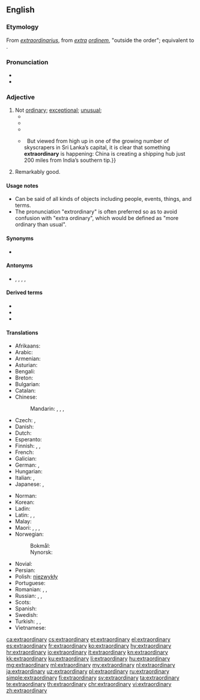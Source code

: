 ==English==

===Etymology===
From {{etyl|la|en}} ''[[extraordinarius]]'', from ''[[extra]] [[ordinem]]'', "outside the order"; equivalent to {{prefix|extra|ordinary|lang=en}}.

===Pronunciation===
* {{IPA|/ɪksˈtɹɔː(ɹ)dɪˌnəɹɪ/|/ɪksˈtɹɔː(ɹ)dɪnˌɹɪ/|/ˌɛkstɹəˈɔː(ɹ)dɪˌnəɹɪ/|/ˌɛkstɹəˈɔː(ɹ)dɪnˌɹɪ/|lang=en}}
* {{audio|en-us-extraordinary.ogg|Audio (US)|lang=en}}

===Adjective===
{{en-adj}}

# Not [[ordinary]]; [[exceptional]]; [[unusual]];
#* {{quote-book|passage=Everybody knew I was an '''extraordinary''' person. When I was born my beard was three feet long.|title=[[S:As Far as Thought Can Reach: A.D. 31,920/§ ii|Back to Methuselah]]|author=G. B. Shaw|year=1921}}
#* {{quote-book|passage=The Houses may meet in '''extraordinary''' sessions at the request of the Government, of the Permanent Deputation or of the overall majority of members of either of the two Houses. '''Extraordinary''' sessions must be convened with a specific agenda and shall be adjourned once this has been dealt with.|title=[[S:Spanish Constitution of 1978/Part III|Spanish Constitution of 1978]]|year=1978}}
#* {{quote-journal|date=October 23, 2011|author=Tom Fordyce|work=BBC Sport
|title=[http://news.bbc.co.uk/sport2/hi/rugby_union/15405316.stm 2011 Rugby World Cup final: New Zealand 8-7 France]
|passage=Tony Woodcock's early try and a penalty from fourth-choice fly-half Stephen Donald were enough to see the All Blacks home in an '''extraordinary''' match that defied all pre-match predictions.}}
#* {{quote-magazine|date=2013-06-08|volume=407|issue=8839|page=52|magazine={{w|The Economist}}
|title=[http://www.economist.com/news/international/21579039-chinas-growing-empire-ports-abroad-mainly-about-trade-not-aggression-new-masters The new masters and commanders]
|passage=From the ground, Colombo’s port does not look like much.{{...}}&nbsp; But viewed from high up in one of the growing number of skyscrapers in Sri Lanka’s capital, it is clear that something '''extraordinary''' is happening: China is creating a shipping hub just 200 miles from India’s southern tip.}}
# Remarkably good.
#: {{ux|en|an '''extraordinary''' poet}}

====Usage notes====
* Can be said of all kinds of objects including people, events, things, and terms.
* The pronunciation "extrordinary" is often preferred so as to avoid confusion with "extra ordinary", which would be defined as "more ordinary than usual".

====Synonyms====
* {{l|en|forby}}

====Antonyms====
* {{l|en|everyday}}, {{l|en|normal}}, {{l|en|ordinary}}, {{l|en|regular}}, {{l|en|usual}}

====Derived terms====
* {{l|en|extraordinary optical transmission}}
* {{l|en|extraordinary professor}}
* {{l|en|extraordinary rendition}}

====Translations====
{{trans-top|not ordinary}}
* Afrikaans: {{t-needed|af}}
* Arabic: {{t-needed|ar}}
* Armenian: {{t|hy|արտասովոր|sc=Armn}}
* Asturian: {{t|ast|estraordinariu}}
* Bengali: {{t+|bn|অলৌকিক|tr=ôloukik|sc=Beng}}
* Breton: {{t|br|dreistordinal}}
* Bulgarian: {{t+|bg|необикновен|sc=Cyrl}}
* Catalan: {{t+|ca|extraordinari}}
* Chinese:
*: Mandarin: {{t+|cmn|非凡|tr=fēifán|sc=Hani}}, {{t+|cmn|了不起|tr=liǎobuqǐ|sc=Hani}}, {{t+|cmn|出眾|sc=Hani}}, {{t+|cmn|出众|tr=chūzhòng|sc=Hani}}
* Czech: {{t|cs|neobyčejný}}, {{t+|cs|mimořádný}} {{qualifier|of session}}
* Danish: {{t|da|ekstraordinær}}
* Dutch: {{t+|nl|buitengewoon}}
* Esperanto: {{t|eo|eksterordinara}}
* Finnish: {{t+|fi|erikoinen}}, {{t+|fi|kummallinen}}, {{t+|fi|epätavallinen}}
* French: {{t+|fr|extraordinaire}}
* Galician: {{t|gl|extraordinario}}
* German: {{t+|de|außerordentlich}}, {{t+|de|außergewöhnlich}}
* Hungarian: {{t+|hu|rendkívüli}}
* Italian: {{t+|it|straordinario|m}}, {{t+|it|straordinaria|f}}
* Japanese: {{t|ja|並外れる|alt=並外れた|tr=namihazureta|sc=Jpan}}, {{t+|ja|非凡|alt=非凡な|tr=hibon na|sc=Jpan}}
{{trans-mid}}
* Norman: {{t|nrf|extraordinnaithe}}
* Korean: {{t|ko|특별한|tr=teukbyeorhan|sc=Kore}}
* Ladin: {{t|lld|straurdener}}
* Latin: {{t|la|extraordinarius}}, {{t|la|insolitus}}, {{t|la|eximus}}
* Malay: {{t|ms|luar biasa}}
* Maori: {{t|mi|autaia}}, {{t|mi|whakaharahara}}, {{t|mi|haraki}}, {{t|mi|korokē}}
* Norwegian:
*: Bokmål: {{t|nb|ekstraordinær}}
*: Nynorsk: {{t|nn|ekstraordinær}}
* Novial: {{t|nov|exterordinari}}
* Persian: {{t-needed|fa}}
* Polish: [[niezwykły]] {{g|m}} <!-- non-lemma: [[niezwykła]] {{f}}, [[niezwykłe]] {{n}} -->
* Portuguese: {{t+|pt|extraordinário}}
* Romanian: {{t+|ro|extraordinar}}, {{t|ro|ieșit din comun|m|n}}, {{t+|ro|neobișnuit|m|n}}
* Russian: {{t+|ru|необы́чный}}, {{t+|ru|необыча́йный}}, {{t+|ru|экстраордина́рный}}
* Scots: {{t|sco|byordinar}}
* Spanish: {{t+|es|extraordinario}}
* Swedish: {{t+|sv|extraordinär}}
* Turkish: {{t+|tr|fevkalade}}, {{t+|tr|olağanüstü}}, {{t+|tr|harikulade}}
* Vietnamese: {{t-needed|vi}}
{{trans-bottom}}

[[ca:extraordinary]]
[[cs:extraordinary]]
[[et:extraordinary]]
[[el:extraordinary]]
[[es:extraordinary]]
[[fr:extraordinary]]
[[ko:extraordinary]]
[[hy:extraordinary]]
[[hr:extraordinary]]
[[io:extraordinary]]
[[it:extraordinary]]
[[kn:extraordinary]]
[[kk:extraordinary]]
[[ku:extraordinary]]
[[li:extraordinary]]
[[hu:extraordinary]]
[[mg:extraordinary]]
[[ml:extraordinary]]
[[my:extraordinary]]
[[nl:extraordinary]]
[[ja:extraordinary]]
[[uz:extraordinary]]
[[pl:extraordinary]]
[[ru:extraordinary]]
[[simple:extraordinary]]
[[fi:extraordinary]]
[[sv:extraordinary]]
[[ta:extraordinary]]
[[te:extraordinary]]
[[th:extraordinary]]
[[chr:extraordinary]]
[[vi:extraordinary]]
[[zh:extraordinary]]